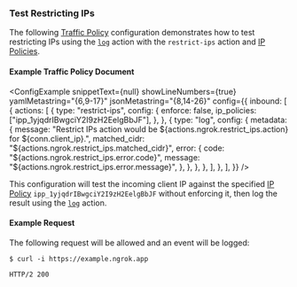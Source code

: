 
### Test Restricting IPs

The following [Traffic Policy](/docs/http/traffic-policy/index.mdx)
configuration demonstrates how to test restricting IPs using the [`log`](/docs/http/traffic-policy/actions/log/)
action with the `restrict-ips` action and [IP Policies](/docs/api/resources/ip-policies/).

#### Example Traffic Policy Document

<ConfigExample
	snippetText={null}
	showLineNumbers={true}
	yamlMetastring="{6,9-17}"
	jsonMetastring="{8,14-26}"
	config={{
		inbound: [
			{
				actions: [
					{
						type: "restrict-ips",
						config: {
							enforce: false,
							ip_policies: ["ipp_1yjqdrIBwgciY2I9zH2EelgBbJF"],
						},
					},
					{
						type: "log",
						config: {
							metadata: {
								message:
									"Restrict IPs action would be ${actions.ngrok.restrict_ips.action} for ${conn.client_ip}.",
								matched_cidr: "${actions.ngrok.restrict_ips.matched_cidr}",
								error: {
									code: "${actions.ngrok.restrict_ips.error.code}",
									message: "${actions.ngrok.restrict_ips.error.message}",
								},
							},
						},
					},
				],
			},
		],
	}}
/>

This configuration will test the incoming client IP against the specified
[IP Policy](/docs/api/resources/ip-policies/) `ipp_1yjqdrIBwgciY2I9zH2EelgBbJF`
without enforcing it, then log the result using the [`log`](/docs/http/traffic-policy/actions/log/)
action.

#### Example Request

The following request will be allowed and an event will be logged:

```shell
$ curl -i https://example.ngrok.app
```

```http
HTTP/2 200
```
